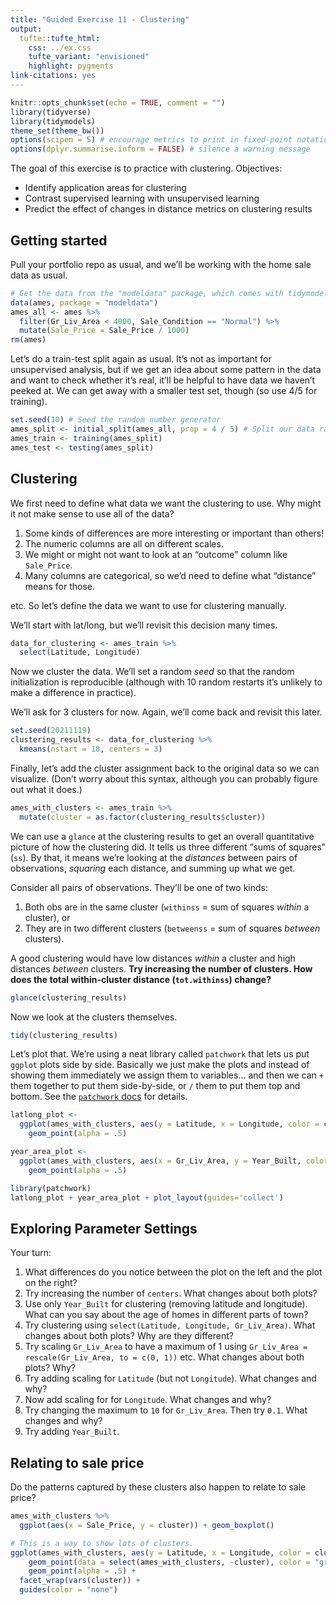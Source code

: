 ```yaml
---
title: "Guided Exercise 11 - Clustering"
output: 
  tufte::tufte_html:
    css: ../ex.css
    tufte_variant: "envisioned"
    highlight: pygments
link-citations: yes
---
```


<!-- Next year: -->
<!-- Maybe start by having students figure out what number to divide by to put everything on the same scale. -->
<!-- - 0-1 scaling for Gr_Liv_Area didn't make enough of a difference for students -->
<!-- - Provide a mechanism for students to see the effective ranges -->
<!-- - Provide a visual explanation of the sum-of-squares, or just drop it. -->


```r
knitr::opts_chunk$set(echo = TRUE, comment = "")
library(tidyverse)
library(tidymodels)
theme_set(theme_bw())
options(scipen = 5) # encourage metrics to print in fixed-point notation
options(dplyr.summarise.inform = FALSE) # silence a warning message
```

The goal of this exercise is to practice with clustering. Objectives:

- Identify application areas for clustering
- Contrast supervised learning with unsupervised learning
- Predict the effect of changes in distance metrics on clustering results

## Getting started

Pull your portfolio repo as usual, and we'll be working with the home sale data as usual.

```r
# Get the data from the "modeldata" package, which comes with tidymodels.
data(ames, package = "modeldata")
ames_all <- ames %>% 
  filter(Gr_Liv_Area < 4000, Sale_Condition == "Normal") %>% 
  mutate(Sale_Price = Sale_Price / 1000)
rm(ames)
```

Let's do a train-test split again as usual. It's not as important for unsupervised
analysis, but if we get an idea about some pattern in the data and want to
check whether it's real, it'll be helpful to have data we haven't peeked at.
We can get away with a smaller test set, though (so use 4/5 for training).

```r
set.seed(10) # Seed the random number generator
ames_split <- initial_split(ames_all, prop = 4 / 5) # Split our data randomly
ames_train <- training(ames_split)
ames_test <- testing(ames_split)
```


## Clustering

We first need to define what data we want the clustering to use. Why might it not make
sense to use all of the data?

1. Some kinds of differences are more interesting or important than others!
1. The numeric columns are all on different scales.
1. We might or might not want to look at an "outcome" column like `Sale_Price`.
1. Many columns are categorical, so we'd need to define what "distance" means for those.

etc. So let's define the data we want to use for clustering manually.

We'll start with lat/long, but we'll revisit this decision many times.

```r
data_for_clustering <- ames_train %>% 
  select(Latitude, Longitude)
```

Now we cluster the data. We'll set a random *seed* so that the random initialization
is reproducible (although with 10 random restarts it's unlikely to make a difference in practice).

We'll ask for 3 clusters for now. Again, we'll come back and revisit this later.

```r
set.seed(20211119)
clustering_results <- data_for_clustering %>% 
  kmeans(nstart = 10, centers = 3)
```

Finally, let's add the cluster assignment back to the original data so we can visualize.
(Don't worry about this syntax, although you can probably figure out what it does.)

```r
ames_with_clusters <- ames_train %>% 
  mutate(cluster = as.factor(clustering_results$cluster))
```

We can use a `glance` at the clustering results to get an overall quantitative picture
of how the clustering did. It tells us three different "sums of squares" (`ss`).
By that, it means we're looking at the *distances* between pairs of observations, *squaring* each distance,
and summing up what we get.

Consider all pairs of observations. They'll be one of two kinds:

1. Both obs are in the same cluster (`withinss` = sum of squares *within* a cluster), or
2. They are in two different clusters (`betweenss` = sum of squares *between* clusters).

A good clustering would have low distances *within* a cluster and high distances *between* clusters.
**Try increasing the number of clusters. How does the total within-cluster distance (`tot.withinss`) change?**


```r
glance(clustering_results)
```

Now we look at the clusters themselves.

```r
tidy(clustering_results)
```

Let's plot that. We're using a neat library called `patchwork` that lets us
put `ggplot` plots side by side. Basically we just make the plots and instead of showing
them immediately we assign them to variables... and then we can `+` them together 
to put them side-by-side, or `/` them to put them top and bottom. See the [`patchwork` docs](https://patchwork.data-imaginist.com/index.html)
for details.


```r
latlong_plot <- 
  ggplot(ames_with_clusters, aes(y = Latitude, x = Longitude, color = cluster)) +
    geom_point(alpha = .5)

year_area_plot <- 
  ggplot(ames_with_clusters, aes(x = Gr_Liv_Area, y = Year_Built, color = cluster)) +
    geom_point(alpha = .5)

library(patchwork)
latlong_plot + year_area_plot + plot_layout(guides='collect')
```

## Exploring Parameter Settings

Your turn:

::: {.exercises}

1. What differences do you notice between the plot on the left and the plot on the right?
1. Try increasing the number of `centers`. What changes about both plots?
2. Use only `Year_Built` for clustering (removing latitude and longitude). What can you say about the age of homes in different parts of town?
2. Try clustering using `select(Latitude, Longitude, Gr_Liv_Area)`. What changes about both plots?
  Why are they different?
2. Try scaling `Gr_Liv_Area` to have a maximum of 1 using `Gr_Liv_Area = rescale(Gr_Liv_Area, to = c(0, 1))` etc. What changes about both plots? Why?
2. Try adding scaling for `Latitude` (but not `Longitude`). What changes and why?
2. Now add scaling for for `Longitude`. What changes and why?
2. Try changing the maximum to `10` for `Gr_Liv_Area`. Then try `0.1`. What changes and why?
2. Try adding `Year_Built`.

:::


## Relating to sale price

Do the patterns captured by these clusters also happen to relate to sale price?

```r
ames_with_clusters %>% 
  ggplot(aes(x = Sale_Price, y = cluster)) + geom_boxplot()
```


```r
# This is a way to show lots of clusters.
ggplot(ames_with_clusters, aes(y = Latitude, x = Longitude, color = cluster)) +
    geom_point(data = select(ames_with_clusters, -cluster), color = "grey") +
    geom_point(alpha = .5) +
  facet_wrap(vars(cluster)) + 
  guides(color = "none")
```

